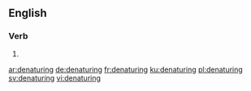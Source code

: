 ==English==

===Verb===
{{head|en|present participle}}

# {{present participle of|denature|lang=en|nocat=1}}

[[ar:denaturing]]
[[de:denaturing]]
[[fr:denaturing]]
[[ku:denaturing]]
[[pl:denaturing]]
[[sv:denaturing]]
[[vi:denaturing]]